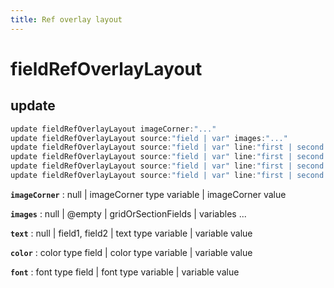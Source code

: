 ```yaml
---
title: Ref overlay layout
---
```


# fieldRefOverlayLayout

## update

```js filename="Terminal" copy
update fieldRefOverlayLayout imageCorner:"..."
update fieldRefOverlayLayout source:"field | var" images:"..."
update fieldRefOverlayLayout source:"field | var" line:"first | second | third | fourth | fifth" segment:"first | middle | caption" text:"..."
update fieldRefOverlayLayout source:"field | var" line:"first | second | third | fourth | fifth" segment:"first | middle | caption" color:"..."
update fieldRefOverlayLayout source:"field | var" line:"first | second | third | fourth | fifth" segment:"first | middle | caption" font:"..."
update fieldRefOverlayLayout source:"field | var" line:"first | second | third | fourth | fifth" segment:"first | middle | caption" showLabels:"true | false | yes | no"
```

**`imageCorner`**
 : null | imageCorner type variable | imageCorner value

**`images`**
 : null | @empty | gridOrSectionFields | variables ...

**`text`**
 : null | field1, field2 | text type variable | variable value

**`color`**
 : color type field | color type variable | variable value

**`font`**
 : font type field | font type variable | variable value



